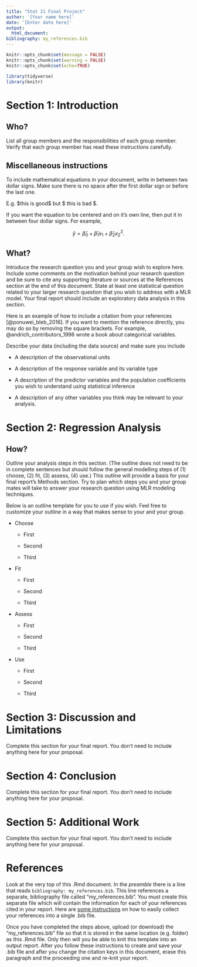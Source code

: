 ```yaml
---
title: "Stat 21 Final Project"
author: '[Your name here]'
date: '[Enter date here]'
output:
  html_document: 
bibliography: my_references.bib
---
```


```r
knitr::opts_chunk$set(message = FALSE) 
knitr::opts_chunk$set(warning = FALSE) 
knitr::opts_chunk$set(echo=TRUE) 

library(tidyverse)
library(knitr)
```


# Section 1: Introduction

## Who? 

List all group members and the responsibilities of each group member. Verify that each group member has read these instructions carefully. 

## Miscellaneous instructions 

To include mathematical equations in your document, write in between two dollar signs. Make sure there is no space after the first dollar sign or before the last one. 

E.g. \$this is good\$  but  \$ this is bad \$.
  
If you want the equation to be centered and on it's own line, then put it in between four dollar signs. For example, 

$$\hat{y} = \hat{\beta}_{0} + \hat{\beta}_{1} x_{1} + \hat{\beta}_{2} x_{2}^{2}.$$ 



## What?

Introduce the research question you and your group wish to explore here. Include some comments on the motivation behind your research question and be sure to cite any supporting literature or sources at the References section at the end of this document. State at least one statistical question related to your larger research question that you wish to address with a MLR model. Your final report should include an exploratory data analysis in this section. 


Here is an example of how to include a citation from your references [@ponuwei_bleb_2016]. If you want to mention the reference directly, you may do so by removing the square brackets. For example, @andrich_contributors_1996 wrote a book about categorical variables. 

Describe your data (including the data source) and make sure you include

* A description of the observational units 

* A description of the response variable and its variable type

* A description of the predictor variables and the population coefficients you wish to understand using statistical inference

* A description of any other variables you think may be relevant to your analysis.


# Section 2: Regression Analysis 

## How? 

Outline your analysis steps in this section. (The outline does not need to be in complete sentences but should follow the general modelling steps of (1) choose, (2) fit, (3) assess, (4) use.) This outline will provide a basis for your final report's Methods section. Try to plan which steps you and your group mates will take to answer your research question using MLR modeling techniques. 

Below is an outline template for you to use if you wish. Feel free to customize your outline in a way that makes sense to your and your group. 

* Choose 

  + First 
  
  + Second 
  
  + Third 

* Fit 

  + First 
  
  + Second 
  
  + Third 

* Assess 

  + First 
  
  + Second 
  
  + Third 

* Use 

  + First 
  
  + Second 
  
  + Third 
  
# Section 3: Discussion and Limitations 

Complete this section for your final report. You don't need to include anything here for your proposal. 

# Section 4: Conclusion 

Complete this section for your final report. You don't need to include anything here for your proposal. 

# Section 5: Additional Work 

Complete this section for your final report. You don't need to include anything here for your proposal. 


# References 

Look at the very top of this .Rmd document. In the *preamble* there is a line that reads `bibliography: my_references.bib`. This line references a separate, bibliography file called "my_references.bib". You must create this separate file which will contain the information for each of your references cited in your report. Here are [some instructions](https://docs.google.com/document/d/1wD0CirpU_nqpEo91Y3AucqYrxTa1yQbaliVVTrDJuUQ/edit?usp=sharing) on how to easily collect your references into a single .bib file. 

Once you have completed the steps above, upload (or download) the "my_references.bib" file so that it is stored in the same location (e.g. folder) as this .Rmd file. Only then will you be able to knit this template into an output report. After you follow these instructions to create and save your .bib file and after you change the citation keys in this document, erase this paragraph and the proceeding one and re-knit your report. 

